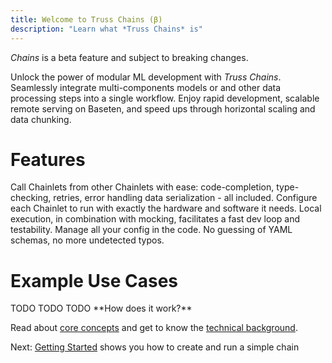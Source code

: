 ```yaml
---
title: Welcome to Truss Chains (β)
description: "Learn what *Truss Chains* is"
---
```


<Warning>*Chains* is a beta feature and subject to breaking changes.</Warning>


<TOC />


Unlock the power of modular ML development with *Truss Chains*.
Seamlessly integrate multi-components models or and other data processing steps into a single workflow.
Enjoy rapid development, scalable remote serving on Baseten, and speed ups through horizontal scaling
and data chunking.


# Features

<CardGroup cols={2}>
  <Card title="Type-safe Remote Calls" icon="square-1">
    Call Chainlets from other Chainlets with ease: code-completion, type-checking, retries, error handling
    data serialization - all included.
  </Card>
  <Card title="Run different computations on different hardware" icon="square-2">
    Configure each Chainlet to run with exactly the hardware and software it needs.
  </Card>
  <Card title="Local Debug Mode" icon="square-4">
    Local execution, in combination with mocking, facilitates a fast dev loop and testability.
  </Card>
  <Card title="Pure Python Configuration" icon="square-3">
    Manage all your config in the code. No guessing of YAML schemas, no more undetected typos.
  </Card>
</CardGroup>

# Example Use Cases


<AccordionGroup>
  <Accordion title="Chunked Audio Transcription" icon="forward-fast" >
    TODO
  </Accordion>

  <Accordion title="RAG retrival augmented generation" icon="book" >
    TODO
  </Accordion>

  <Accordion title="Optimal scaling of multi-step models" icon="hand-holding-dollar" >
    TODO
  </Accordion>
</AccordionGroup>


<Info>
**How does it work?**

Read about [core concepts](/chains/concepts) and get to know the [technical background](/chains/getting-started).
</Info>

Next: [Getting Started](/chains/getting-started) shows you how to create and run a simple chain
